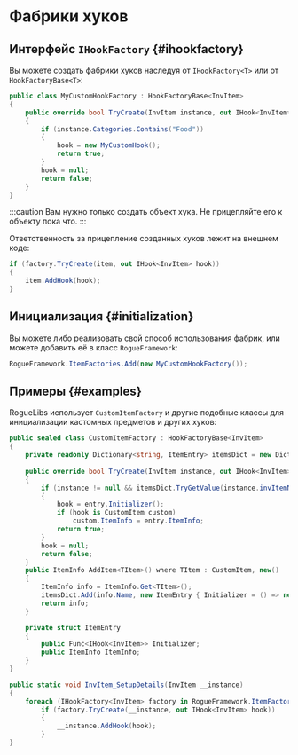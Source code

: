 # Фабрики хуков


## Интерфейс `IHookFactory` {#ihookfactory}

Вы можете создать фабрики хуков наследуя от `IHookFactory<T>` или от `HookFactoryBase<T>`:

```csharp title="MyCustomHookFactory.cs"
public class MyCustomHookFactory : HookFactoryBase<InvItem>
{
    public override bool TryCreate(InvItem instance, out IHook<InvItem> hook)
    {
        if (instance.Categories.Contains("Food"))
        {
            hook = new MyCustomHook();
            return true;
        }
        hook = null;
        return false;
    }
}
```

:::caution
Вам нужно только создать объект хука. Не прицепляйте его к объекту пока что.
:::

Ответственность за прицепление созданных хуков лежит на внешнем коде:

```csharp
if (factory.TryCreate(item, out IHook<InvItem> hook))
{
    item.AddHook(hook);
}
```

## Инициализация {#initialization}

Вы можете либо реализовать свой способ использования фабрик, или можете добавить её в класс `RogueFramework`:

```csharp
RogueFramework.ItemFactories.Add(new MyCustomHookFactory());
```

## Примеры {#examples}

RogueLibs использует `CustomItemFactory` и другие подобные классы для инициализации кастомных предметов и других хуков:

```csharp
public sealed class CustomItemFactory : HookFactoryBase<InvItem>
{
    private readonly Dictionary<string, ItemEntry> itemsDict = new Dictionary<string, ItemEntry>();
    
    public override bool TryCreate(InvItem instance, out IHook<InvItem> hook)
    {
        if (instance != null && itemsDict.TryGetValue(instance.invItemName, out ItemEntry entry))
        {
            hook = entry.Initializer();
            if (hook is CustomItem custom)
                custom.ItemInfo = entry.ItemInfo;
            return true;
        }
        hook = null;
        return false;
    }
    public ItemInfo AddItem<TItem>() where TItem : CustomItem, new()
    {
        ItemInfo info = ItemInfo.Get<TItem>();
        itemsDict.Add(info.Name, new ItemEntry { Initializer = () => new TItem(), ItemInfo = info });
        return info;
    }

    private struct ItemEntry
    {
        public Func<IHook<InvItem>> Initializer;
        public ItemInfo ItemInfo;
    }
}
```

```csharp
public static void InvItem_SetupDetails(InvItem __instance)
{
    foreach (IHookFactory<InvItem> factory in RogueFramework.ItemFactories)
        if (factory.TryCreate(__instance, out IHook<InvItem> hook))
        {
            __instance.AddHook(hook);
        }
}
```